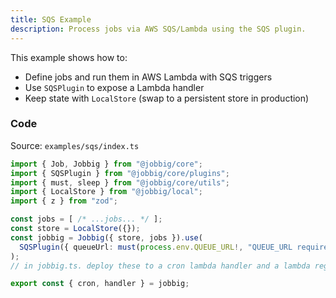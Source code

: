 ```yaml
---
title: SQS Example
description: Process jobs via AWS SQS/Lambda using the SQS plugin.
---
```


This example shows how to:

- Define jobs and run them in AWS Lambda with SQS triggers
- Use `SQSPlugin` to expose a Lambda handler
- Keep state with `LocalStore` (swap to a persistent store in production)

### Code

Source: `examples/sqs/index.ts`

```ts
import { Job, Jobbig } from "@jobbig/core";
import { SQSPlugin } from "@jobbig/core/plugins";
import { must, sleep } from "@jobbig/core/utils";
import { LocalStore } from "@jobbig/local";
import { z } from "zod";

const jobs = [ /* ...jobs... */ ];
const store = LocalStore({});
const jobbig = Jobbig({ store, jobs }).use(
  SQSPlugin({ queueUrl: must(process.env.QUEUE_URL!, "QUEUE_URL required") })
);
// in jobbig.ts. deploy these to a cron lambda handler and a lambda regular handler to be triggered by an SQS. 

export const { cron, handler } = jobbig;
```


